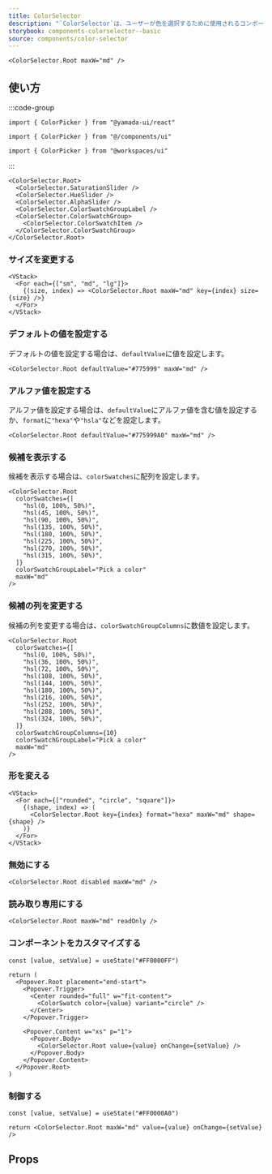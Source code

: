 ```yaml
---
title: ColorSelector
description: "`ColorSelector`は、ユーザーが色を選択するために使用されるコンポーネントです。"
storybook: components-colorselector--basic
source: components/color-selector
---
```


```tsx preview
<ColorSelector.Root maxW="md" />
```

## 使い方

:::code-group

```tsx [package]
import { ColorPicker } from "@yamada-ui/react"
```

```tsx [alias]
import { ColorPicker } from "@/components/ui"
```

```tsx [monorepo]
import { ColorPicker } from "@workspaces/ui"
```

:::

```tsx
<ColorSelector.Root>
  <ColorSelector.SaturationSlider />
  <ColorSelector.HueSlider />
  <ColorSelector.AlphaSlider />
  <ColorSelector.ColorSwatchGroupLabel />
  <ColorSelector.ColorSwatchGroup>
    <ColorSelector.ColorSwatchItem />
  </ColorSelector.ColorSwatchGroup>
</ColorSelector.Root>
```

### サイズを変更する

```tsx preview
<VStack>
  <For each={["sm", "md", "lg"]}>
    {(size, index) => <ColorSelector.Root maxW="md" key={index} size={size} />}
  </For>
</VStack>
```

### デフォルトの値を設定する

デフォルトの値を設定する場合は、`defaultValue`に値を設定します。

```tsx preview
<ColorSelector.Root defaultValue="#775999" maxW="md" />
```

### アルファ値を設定する

アルファ値を設定する場合は、`defaultValue`にアルファ値を含む値を設定するか、`format`に`"hexa"`や`"hsla"`などを設定します。

```tsx preview
<ColorSelector.Root defaultValue="#775999A0" maxW="md" />
```

### 候補を表示する

候補を表示する場合は、`colorSwatches`に配列を設定します。

```tsx preview
<ColorSelector.Root
  colorSwatches={[
    "hsl(0, 100%, 50%)",
    "hsl(45, 100%, 50%)",
    "hsl(90, 100%, 50%)",
    "hsl(135, 100%, 50%)",
    "hsl(180, 100%, 50%)",
    "hsl(225, 100%, 50%)",
    "hsl(270, 100%, 50%)",
    "hsl(315, 100%, 50%)",
  ]}
  colorSwatchGroupLabel="Pick a color"
  maxW="md"
/>
```

### 候補の列を変更する

候補の列を変更する場合は、`colorSwatchGroupColumns`に数値を設定します。

```tsx preview
<ColorSelector.Root
  colorSwatches={[
    "hsl(0, 100%, 50%)",
    "hsl(36, 100%, 50%)",
    "hsl(72, 100%, 50%)",
    "hsl(108, 100%, 50%)",
    "hsl(144, 100%, 50%)",
    "hsl(180, 100%, 50%)",
    "hsl(216, 100%, 50%)",
    "hsl(252, 100%, 50%)",
    "hsl(288, 100%, 50%)",
    "hsl(324, 100%, 50%)",
  ]}
  colorSwatchGroupColumns={10}
  colorSwatchGroupLabel="Pick a color"
  maxW="md"
/>
```

### 形を変える

```tsx preview
<VStack>
  <For each={["rounded", "circle", "square"]}>
    {(shape, index) => (
      <ColorSelector.Root key={index} format="hexa" maxW="md" shape={shape} />
    )}
  </For>
</VStack>
```

### 無効にする

```tsx preview
<ColorSelector.Root disabled maxW="md" />
```

### 読み取り専用にする

```tsx preview
<ColorSelector.Root maxW="md" readOnly />
```

### コンポーネントをカスタマイズする

```tsx preview functional client
const [value, setValue] = useState("#FF0000FF")

return (
  <Popover.Root placement="end-start">
    <Popover.Trigger>
      <Center rounded="full" w="fit-content">
        <ColorSwatch color={value} variant="circle" />
      </Center>
    </Popover.Trigger>

    <Popover.Content w="xs" p="1">
      <Popover.Body>
        <ColorSelector.Root value={value} onChange={setValue} />
      </Popover.Body>
    </Popover.Content>
  </Popover.Root>
)
```

### 制御する

```tsx preview functional client
const [value, setValue] = useState("#FF0000A0")

return <ColorSelector.Root maxW="md" value={value} onChange={setValue} />
```

## Props

<PropsTable name="color-selector" />
